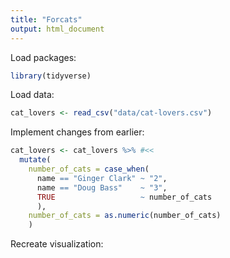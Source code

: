 ```yaml
---
title: "Forcats"
output: html_document
---
```


Load packages:

```r
library(tidyverse)
```

Load data:

```r
cat_lovers <- read_csv("data/cat-lovers.csv")
```

Implement changes from earlier:

```r
cat_lovers <- cat_lovers %>% #<<
  mutate(
    number_of_cats = case_when(
      name == "Ginger Clark" ~ "2",
      name == "Doug Bass"    ~ "3",
      TRUE                   ~ number_of_cats
      ),
    number_of_cats = as.numeric(number_of_cats)
    )
```

Recreate visualization:

```r

```

